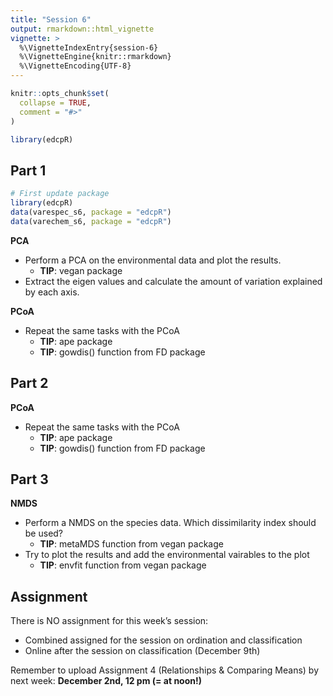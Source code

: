 ```yaml
---
title: "Session 6"
output: rmarkdown::html_vignette
vignette: >
  %\VignetteIndexEntry{session-6}
  %\VignetteEngine{knitr::rmarkdown}
  %\VignetteEncoding{UTF-8}
---
```


```r
knitr::opts_chunk$set(
  collapse = TRUE,
  comment = "#>"
)
```

```r
library(edcpR)
```

## Part 1

```r
# First update package
library(edcpR)
data(varespec_s6, package = "edcpR")
data(varechem_s6, package = "edcpR")
```

**PCA**

- Perform a PCA on the environmental data and plot the results.
  - **TIP**: vegan package
- Extract the eigen values and calculate the amount of variation explained by each axis.

**PCoA**

- Repeat the same tasks with the PCoA
  - **TIP**: ape package
  - **TIP**: gowdis() function from FD package

## Part 2

**PCoA**

- Repeat the same tasks with the PCoA
  - **TIP**: ape package
  - **TIP**: gowdis() function from FD package
  
## Part 3

**NMDS**

- Perform a NMDS on the species data. Which dissimilarity index should be used?
  - **TIP**: metaMDS function from vegan package
- Try to plot the results and add the environmental vairables to the plot
  - **TIP**: envfit function from vegan package
  
## Assignment

There is NO assignment for this week's session:

 - Combined assigned for the session on ordination and classification
 - Online after the session on classification (December 9th)
 
Remember to upload Assignment 4 (Relationships & Comparing Means) by next week: **December 2nd, 12 pm (= at noon!)**